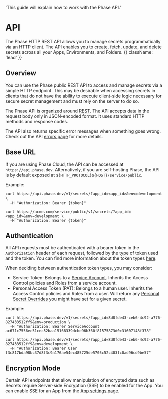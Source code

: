 
  'This guide will explain how to work with the Phase API.'

<HeroPattern />

# API

The Phase HTTP REST API allows you to manage secrets programmatically via an HTTP client. The API enables you to create, fetch, update, and delete secrets across all your Apps, Environments, and Folders. {{ className: 'lead' }}

## Overview

You can use the Phase public REST API to access and manage secrets via a simple HTTP endpoint. This may be desirable when accessing secrets in clients that do not have the ability to execute client-side logic necessary for secure secret management and must rely on the server to do so.

The Phase API is organized around [REST](https://en.wikipedia.org/wiki/Representational_State_Transfer). The API accepts data in the request body only in JSON-encoded format. It uses standard HTTP methods and response codes.

The API also returns specific error messages when something goes wrong. Check out the API [errors page](/public-api/errors) for more details.

## Base URL

If you are using Phase Cloud, the API can be accessed at `https://api.phase.dev`. Alternatively, if you are self-hosting Phase, the API is by default exposed at `${HTTP_PROTOCOL}${HOST}/service/public`.

Example:

<CodeGroup>

```fish {{ title: 'Phase Cloud' }}
curl https://api.phase.dev/v1/secrets/?app_id=<app_id>&env=development \
  -H "Authorization: Bearer {token}"
```

```fish {{ title: 'Self-hosted' }}
curl https://acme.com/service/public/v1/secrets/?app_id=<app_id>&env=development \
  -H "Authorization: Bearer {token}"
```

</CodeGroup>

## Authentication

All API requests must be authenticated with a bearer token in the `Authorization` header of each request, followed by the type of token used and the token. You can find more information about the token types [here](/console/tokens).

When deciding between authentication token types, you may consider:
- Service Token: Belongs to a [Service Account](/access-control/service-accounts). Inherits the Access Control policies and Roles from a service account.
- Personal Access Token (PAT): Belongs to a human user. Inherits the Access Control policies and Roles from a user. Will return any [Personal Secret Overrides](/console/secrets#override-a-secret-personal-secrets) you might have set for a given secret.

Example:

<CodeGroup>

```fish {{ title: 'Service Token' }}
curl https://api.phase.dev/v1/secrets/?app_id=8d8fde43-ceb6-4c92-a776-827433512ff9&env=production \
  -H "Authorization: Bearer ServiceAccount ac671c7556ec51cec52baa15168339dcbe96b360f81575873d0c31607148f378"
```

```fish {{ title: 'Personal Access Token' }}
curl https://api.phase.dev/v1/secrets/?app_id=8d8fde43-ceb6-4c92-a776-827433512ff9&env=development \
  -H "Authorization: Bearer User f3c817bda98bc37d8f3c9a176ae54ec485725de5705c52c403fc0ad96cd9be57"
```

</CodeGroup>

## Encryption Mode

Certain API endpoints that allow manipulation of encrypted data such as Secrets require Server-side Encryption (SSE) to be enabled for the App. You can enable SSE for an App from the [App settings page](/console/apps#settings).
